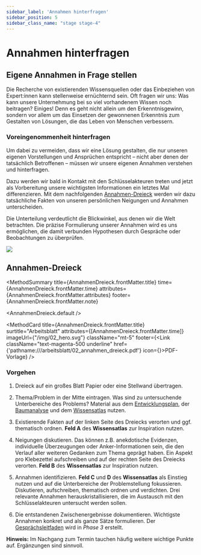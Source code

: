 ```yaml
---
sidebar_label: 'Annahmen hinterfragen'
sidebar_position: 5
sidebar_class_name: "stage stage-4"
---
```



# Annahmen hinterfragen

## Eigene Annahmen in Frage stellen

Die Recherche von existierenden Wissensquellen oder das Einbeziehen von Expert:innen kann stellenweise ernüchternd sein. Oft fragen wir uns: Was kann unsere Unternehmung bei so viel vorhandenem Wissen noch beitragen? Einiges! Denn es geht nicht allein um den Erkenntnisgewinn, sondern vor allem um das Einsetzen der gewonnenen Erkenntnis zum Gestalten von Lösungen, die das Leben von Menschen verbessern.

### Voreingenommenheit hinterfragen

Um dabei zu vermeiden, dass wir eine Lösung gestalten, die nur unseren eigenen Vorstellungen und Ansprüchen entspricht – nicht aber denen der tatsächlich Betroffenen – müssen wir unsere eigenen Annahmen verstehen und hinterfragen.

Dazu werden wir bald in Kontakt mit den Schlüsselakteuren treten und jetzt als Vorbereitung unsere wichtigsten Informationen ein letztes Mal differenzieren. Mit dem nachfolgenden [Annahmen-Dreieck](#annahmen-dreieck) werden wir dazu tatsächliche Fakten von unseren persönlichen Neigungen und Annahmen unterscheiden.

Die Unterteilung verdeutlicht die Blickwinkel, aus denen wir die Welt betrachten. Die präzise Formulierung unserer Annahmen wird es uns ermöglichen, die damit verbunden Hypothesen durch Gespräche oder Beobachtungen zu überprüfen.

<img src="/img/02_eigene_annahmen_in_frage_stellen.svg" className="w-64 mx-auto h-auto" aria-hidden />

## Annahmen-Dreieck

<MethodSummary
  title={AnnahmenDreieck.frontMatter.title}
  time={AnnahmenDreieck.frontMatter.time}
  attributes={AnnahmenDreieck.frontMatter.attributes}
  footer={AnnahmenDreieck.frontMatter.note}
>
  <AnnahmenDreieck.default />
</MethodSummary>

<MethodCard
  title={AnnahmenDreieck.frontMatter.title}
  surtitle="Arbeitsblatt"
  attributes={[AnnahmenDreieck.frontMatter.time]}
  imageUrl={"/img/02_hero.svg"}
  className="mt-5"
  footer={<Link className="text-magenta-500 underline" href={'pathname:///arbeitsblatt/02_annahmen_dreieck.pdf'} icon={<EditIcon className="w-3 h-3 text-inherit" />}>PDF-Vorlage</Link>}
/>

### Vorgehen

1. Dreieck auf ein großes Blatt Papier oder eine Stellwand übertragen.

2. Thema/Problem in der Mitte eintragen. Was sind zu untersuchende Unterbereiche des Problems? Material aus dem [Entwicklungsplan](/buch/vorbereiten/unternehmung-beginnen#entwicklungsplan), der [Baumanalyse](/buch/erkunden/problemverstaendnis-schaerfen#baumanalyse) und dem [Wissensatlas](/buch/erkunden/blinde-flecken-aufdecken#wissensatlas) nutzen.

3. Existierende Fakten auf der linken Seite des Dreiecks verorten und ggf. thematisch ordnen. **Feld A** des **Wissensatlas** zur Inspiration nutzen.

4. Neigungen diskutieren. Das können z.B. anekdotische Evidenzen, individuelle Überzeugungen oder Anker-Informationen sein, die den Verlauf aller weiteren Gedanken zum Thema geprägt haben. Ein Aspekt pro Klebezettel aufschreiben und auf der rechten Seite des Dreiecks verorten. **Feld B** des **Wissensatlas** zur Inspiration nutzen.

5. Annahmen identifizieren. **Feld C** und **D** des **Wissensatlas** als Einstieg nutzen und auf die Unterbereiche der Problemstellung fokussieren. Diskutieren, aufschreiben, thematisch ordnen und verdichten. Drei relevante Annahmen herauskristallisieren, die im Austausch mit den Schlüsselakteuren untersucht werden sollen.

6. Die entstandenen Zwischenergebnisse dokumentieren. Wichtigste Annahmen konkret und als ganze Sätze formulieren. Der [Gesprächsleitfaden](/buch/erkennen/gespraechsbasis-erstellen#gesprächsleitfaden) wird in _Phase 3_ erstellt.

<Hint>
  <b>Hinweis:</b> Im Nachgang zum Termin tauchen häufig weitere wichtige Punkte auf. Ergänzungen sind sinnvoll.
</Hint>
